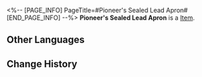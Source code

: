 <%-- [PAGE_INFO]
PageTitle=#Pioneer's Sealed Lead Apron#
[END_PAGE_INFO] --%>
{{Item Infobox
|id          = 41173
|image       = Item Pioneer's Sealed Lead Apron.png
|type        = 
|invCategory = Relics
|rarity      = 3
|effect      = 
|description = A heavy diving suit crafted from scrap iron, airtight and impenetrable. Even its wearer often jests that it resembles more of a deep-sea coffin.
|source1     = [[Cavern of Corrosion: The Reverie (Dreamscape)]]
}}
'''Pioneer's Sealed Lead Apron''' is a [[Item]].

==Other Languages==
{{Other Languages
|en   = Pioneer's Sealed Lead Apron
|zhs  = 先驱的密合铅衣
|zht  = 先驅的密合鉛衣
|ja   = 先駆者の密閉された鉛の潜水服
|ko   = 선구자의 밀폐형 납 잠수복
|es   = Traje de plomo de la pionera
|fr   = Tablier de plomb étanche d'exploratrice
|ru   = Свинцовый скафандр первооткрывателя
|th   = Pioneer's Sealed Lead Apron
|vi   = Áo Chì Bọc Kín Tiên Phong
|de   = Versiegelter Bleimantel der Pionierin
|id   = Pioneer's Sealed Lead Apron
|pt   = Avental de Chumbo Lacrado da Pioneira
}}

==Change History==
{{Change History|2.0}}